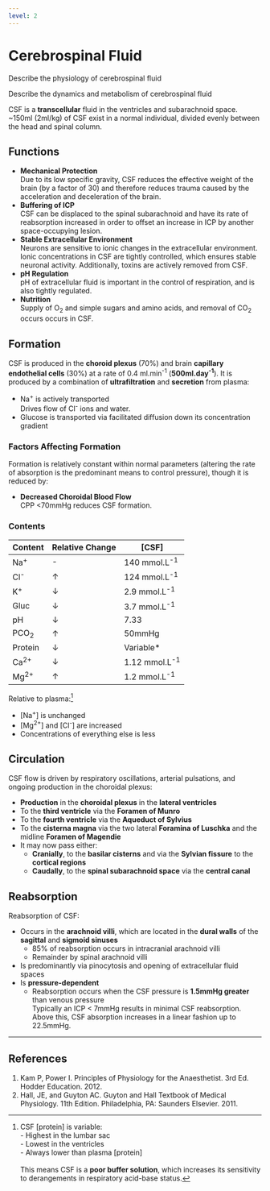 ```yaml
---
level: 2
---
```


# Cerebrospinal Fluid

:::CICM
Describe the physiology of cerebrospinal fluid
:::

:::ANZCA
Describe the dynamics and metabolism of cerebrospinal fluid
:::

CSF is a **transcellular** fluid in the ventricles and subarachnoid space. ~150ml (2ml/kg) of CSF exist in a normal individual, divided evenly between the head and spinal column.

## Functions

* **Mechanical Protection**\
Due to its low specific gravity, CSF reduces the effective weight of the brain (by a factor of 30) and therefore reduces trauma caused by the acceleration and deceleration of the brain.
* **Buffering of ICP**\
CSF can be displaced to the spinal subarachnoid and have its rate of reabsorption increased in order to offset an increase in ICP by another space-occupying lesion.
* **Stable Extracellular Environment**\
Neurons are sensitive to ionic changes in the extracellular environment. Ionic concentrations in CSF are tightly controlled, which ensures stable neuronal activity. Additionally, toxins are actively removed from CSF.
* **pH Regulation**\
pH of extracellular fluid is important in the control of respiration, and is also tightly regulated.
* **Nutrition**\
Supply of O~2~ and simple sugars and amino acids, and removal of CO~2~ occurs occurs in CSF.

## Formation

CSF is produced in the **choroid plexus** (70%) and brain **capillary endothelial cells** (30%) at a rate of 0.4 ml.min^-1^ (**500ml.day^-1^**). It is produced by a combination of  **ultrafiltration** and **secretion** from plasma:

* Na^+^ is actively transported\
Drives flow of Cl^-^ ions and water.
* Glucose is transported via facilitated diffusion down its concentration gradient

### Factors Affecting Formation

Formation is relatively constant within normal parameters (altering the rate of absorption is the predominant means to control pressure), though it is reduced by:

* **Decreased Choroidal Blood Flow**\
CPP <70mmHg reduces CSF formation.

### Contents

| Content | Relative Change |      [CSF]      |
|---------+-----------------+-----------------|
| Na^+^   | -               | 140 mmol.L^-1^  |
| Cl^-^   | ↑               | 124 mmol.L^-1^  |
| K^+^    | ↓               | 2.9 mmol.L^-1^  |
| Gluc    | ↓               | 3.7 mmol.L^-1^  |
| pH      | ↓               | 7.33            |
| PCO~2~  | ↑               | 50mmHg          |
| Protein | ↓               | Variable*       |
| Ca^2+^  | ↓               | 1.12 mmol.L^-1^ |
| Mg^2+^  | ↑               | 1.2 mmol.L^-1^  |

Relative to plasma:^[CSF [protein] is  variable:\
\- Highest in the lumbar sac\
\- Lowest in the ventricles\
\- Always lower than plasma [protein]\
\
This means CSF is a **poor buffer solution**, which increases its sensitivity to derangements in respiratory acid-base status.]

* [Na^+^] is unchanged
* [Mg^2+^] and [Cl^-^] are increased
* Concentrations of everything else is less

## Circulation

CSF flow is driven by respiratory oscillations, arterial pulsations, and ongoing production in the choroidal plexus:

* **Production** in the **choroidal plexus** in the **lateral ventricles**
* To the **third ventricle** via the **Foramen of Munro**
* To the **fourth ventricle** via the **Aqueduct of Sylvius**
* To the **cisterna magna** via the two lateral **Foramina of Luschka** and the midline **Foramen of Magendie**
* It may now pass either:
    * **Cranially**, to the **basilar cisterns** and via the **Sylvian fissure** to the **cortical regions**
    * **Caudally**, to the **spinal subarachnoid space** via the **central canal**

## Reabsorption

Reabsorption of CSF:

* Occurs in the **arachnoid villi**, which are located in the **dural walls** of the **sagittal** and **sigmoid sinuses**
    * 85% of reabsorption occurs in intracranial arachnoid villi
    * Remainder by spinal arachnoid villi
* Is predominantly via pinocytosis and opening of extracellular fluid spaces
* Is **pressure-dependent**
    * Reabsorption occurs when the CSF pressure is **1.5mmHg greater** than venous pressure\
    Typically an ICP < 7mmHg results in minimal CSF reabsorption. Above this, CSF absorption increases in a linear fashion up to 22.5mmHg.

---

## References

1. Kam P, Power I. Principles of Physiology for the Anaesthetist. 3rd Ed. Hodder Education. 2012.
2. Hall, JE, and Guyton AC. Guyton and Hall Textbook of Medical Physiology. 11th Edition. Philadelphia, PA: Saunders Elsevier. 2011. 
